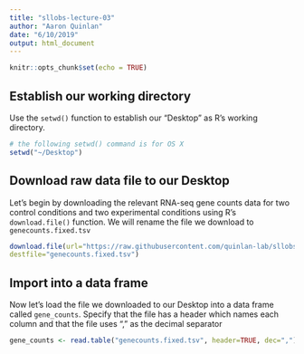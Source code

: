 ```yaml
---
title: "sllobs-lecture-03"
author: "Aaron Quinlan"
date: "6/10/2019"
output: html_document
---
```


```r
knitr::opts_chunk$set(echo = TRUE)
```

## Establish our working directory
Use the `setwd()` function to establish our "Desktop" as R's working directory.

```r
# the following setwd() command is for OS X
setwd("~/Desktop")
```

## Download raw data file to our Desktop
Let's begin by downloading the relevant RNA-seq gene counts data for two control conditions and two experimental conditions using R's `download.file()` function. We will rename the file we download to `genecounts.fixed.tsv`

```r
download.file(url="https://raw.githubusercontent.com/quinlan-lab/sllobs-biostats/master/data/lecture-03/airway_scaledcounts.subset.euro.fixed.tsv",
destfile="genecounts.fixed.tsv")

```

## Import into a data frame
Now let's load the file we downloaded to our Desktop into a data frame called `gene_counts`. Specify that the file has a header which names each column and that the file uses "," as the decimal separator
```r
gene_counts <- read.table("genecounts.fixed.tsv", header=TRUE, dec=",")
```

